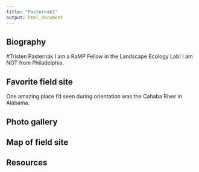 ```yaml
---
title: "Pasternak1"
output: html_document
---
```


## Biography

#Tristen Pasternak
I am a RaMP Fellow in the Landscape Ecology Lab! I am NOT from Philadelphia.

## Favorite field site

One amazing place I'd seen during orientation was the Cahaba River in Alabama. 

## Photo gallery



## Map of field site


## Resources


